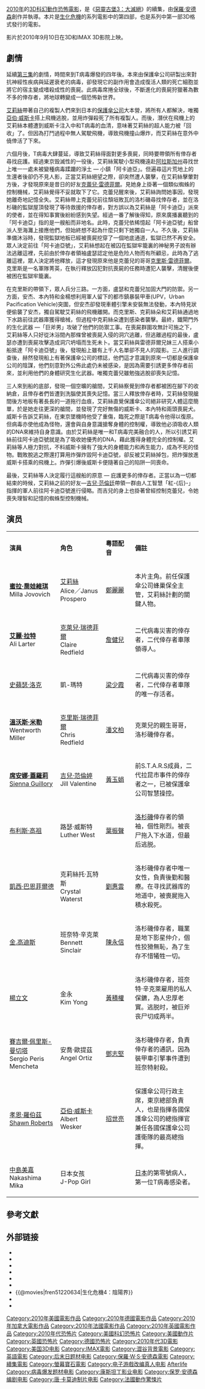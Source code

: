 {{noteTA
|T=zh:惡靈古堡4：陰陽界; zh-tw:惡靈古堡4：陰陽界; zh-hk:生化危機3D：戰神再生; zh-cn:生化危机4：战神再生;
|G1=Movie
|G2=Show
|G3=Games
|G4=ResidentEvil
}}
{{Infobox Film
| name           = 生化危機4：戰神再生
| original_name  = ''Resident Evil: Afterlife''
| image          = 生化危機3D 戰神再生.jpg
| caption        = 電影海報
| director       = [[保羅·安德森|保羅·安德森]]
| producer       = [[保羅·安德森|保羅·安德森]]<br />[[Jeremy_Bolt|Jeremy Bolt]]<br />[[Robert_Kulzer|Robert Kulzer]]<br />[[Bernd_Eichinger|Bernd Eichinger]]<br />[[Samuel_Hadida|Samuel Hadida]]
| writer         = [[保羅·安德森|保羅·安德森]]
| starring       = [[米拉·喬沃维奇|米拉·喬沃维奇]] <br />[[艾麗·拉特|艾麗·拉特]]<br />[[史賓賽·羅克|史賓賽·羅克]]<br />[[孝恩·羅伯茲|孝恩·羅伯茲]]<br />[[伯裡斯·科德奇|伯裡斯·科德奇]]<br />[[溫特沃思·米勒|溫特沃思·米勒]]
| music          = [[tomandandy|tomandandy]]
| cinematography = Glen MacPherson
| editing        = Niven Howie
| distributor    = [[幕寶電影公司|幕寶電影公司]]
| released       = {{USA}} 2010年9月10日<br />{{TWN}} 2010年9月10日<br />{{HKG}} 2010年9月30日<br />{{中國大陸}} 2010年11月16日
| runtime        = 97分鐘
| country        = {{美國}}<br />{{英國}}<br />{{德國}}
| language       = [[英語|英語]]
| budget         = US$60,000,000<ref name="Barnes (2010)">{{Cite news | language= en | last= Barnes | first= Brooks | title= A Particularly Poor Weekend at the Box Office | publisher= [[The_New_York_Times|The New York Times]] | date= 2010-09-12 | url= http://www.nytimes.com/2010/09/13/movies/13arts-APARTICULARL_BRF.html | quote= about $60 million | accessdate= 2010-11-14 | archive-date= 2011-10-11 | archive-url= https://www.webcitation.org/62LfagsNM?url=http://www.nytimes.com/2010/09/13/movies/13arts-APARTICULARL_BRF.html | dead-url= no }}</ref>
| gross          = US$300,289,961<ref name="BoxOfficeMojo">{{Cite web | language = en | url = http://www.boxofficemojo.com/movies/?id=residentevil4.htm | title = Resident Evil: Afterlife (2010) | work = [[Box_Office_Mojo|Box Office Mojo]] | publisher = [[Amazon.com|Amazon.com]] | accessdate = 2010-11-14 | archive-date = 2016-04-10 | archive-url = https://web.archive.org/web/20160410200926/http://www.boxofficemojo.com/movies/?id=residentevil4.htm | dead-url = no }}</ref>
| preceded_by    = 《[[惡靈古堡3：大滅絕|惡靈古堡3：大滅絕]]》
| followed_by    = 《[[惡靈古堡5：天譴日|惡靈古堡5：天譴日]]》
| website        = 
| amg_id         = 
| imdb_id        = 1220634
| cn_name        = 生化危機4：戰神再生<ref>{{Cite web|title=生化危機4：戰神再生|url=https://movie.douban.com/subject/3041294/|work=豆瓣|accessdate=2019-01-25|archive-date=2019-06-12|archive-url=https://web.archive.org/web/20190612225953/https://movie.douban.com/subject/3041294/|dead-url=no}}</ref>
| hk_name        = 生化危機3D：戰神再生
| tw_name        = 惡靈古堡4：陰陽界
}}
{{作品名稱|name=''Resident Evil: Afterlife''|hk=生化危機3D：戰神再生|tw=惡靈古堡4：陰陽界|cn=生化危機4：戰神再生|end=又译《'''生化危機：来生'''》}}[[2010年電影|2010年]]的[[3D電影|3D]][[科幻|科幻]][[動作片|動作]][[恐怖電影|恐怖電影]]，是《[[惡靈古堡3：大滅絕|惡靈古堡3：大滅絕]]》的續集，由[[保羅·安德森|保羅·安德森]]創作并執導。本片是[[生化危機系列|生化危機]]的系列電影中的第四部，也是系列中第一部3D格式發行的電影。

影片於2010年9月10日在3D和IMAX 3D影院上映。

== 劇情 ==
延續[[惡靈古堡3：大滅絕|第三集]]的劇情，時間來到T病毒爆發的四年後。本來由保護傘公司研製出來對抗神經性疾病與延遲衰老的病毒，卻發現它的副作用會造成復活人類的死亡細胞並將它的宿主變成嗜殺成性的喪屍。此病毒席捲全球後，不斷進化的喪屍狩獵著為數不多的倖存者，將地球轉變成一個恐怖新世界。

[[艾莉絲_(惡靈古堡)|艾莉絲]]帶著自己的複製人們來到日本的[[保護傘公司|保護傘公司]]大本營，將所有人都解決，唯獨[[亞伯·威斯卡|亞伯·威斯卡]]搭上飛機逃脫，並用炸彈殺死了所有複製人。而後，潛伏在飛機上的艾莉絲本體遭到威斯卡注入中和T病毒的血清，意味著艾莉絲的超人能力被「回收」了。但因為打鬥過程中無人駕駛飛機，導致飛機撞山爆炸，而艾莉絲在意外中僥倖活了下來。

六個月後，T病毒大肆蔓延，導致艾莉絲得面對更多喪屍，同時要帶領所有倖存者尋找庇護。經過東京毁滅性的一役後，艾莉絲駕駛小型飛機遠赴[[阿拉斯加州|阿拉斯加州]]尋找世上唯一一處未被變種病毒蹂躪的淨土 — 小鎮「阿卡迪亞」。但遍尋這片荒地上的生還者後卻仍不見人影，正當艾莉絲絕望之際，卻突然遭人襲擊，在艾莉絲擊暈對方後，才發現原來是昔日的好友[[克蕾兒·雷德菲爾|克蕾兒·雷德菲爾]]。見她身上掛著一個類似蜘蛛的控制機械，艾莉絲覺得不妥就取下了它。克蕾兒醒來後，艾莉絲詢問她事因，發現她離奇地記憶全失。艾莉絲帶上克蕾兒前往頹垣敗瓦的洛杉磯尋找倖存者，並在洛杉磯的監獄屋頂發現了等待救援的倖存者，對方誤以為艾莉絲是「阿卡迪亞」派來的使者，並在得知事實後紛紛感到失望。經過一番了解後得知，原來廣播裏聽到的「阿卡迪亞」指的是一艘船而非地名。此時，克蕾兒依稀憶起「阿卡迪亞號」船曾派人至海灘上接應他們，但始終想不起為什麼只剩下她獨自一人。不久後，艾莉絲準備沐浴時，發現監獄地板已經被喪屍挖穿了一個地底通道，監獄已然不再安全。眾人決定前往「阿卡迪亞號」，艾莉絲想起在被囚在監獄牢籠裏的神秘男子說有辦法逃離這裡，先前由於倖存者領袖盧瑟認定他是危险人物而有所顧忌，此時為了逃離這裡，眾人決定將他釋放，這才發現原來他是克蕾兒的哥哥[[克里斯·雷德菲爾|克里斯·雷德菲爾]]。克里斯是一名軍隊菁英，在執行釋放囚犯對抗喪屍的任務時遭犯人襲擊，清醒後便被困在監獄牢籠裏。

在克里斯的帶領下，眾人兵分三路。一方面，盧瑟和克蕾兒加固大門的防禦。另一方面，安杰、本內特和金楊想利用軍人留下的都市鎮暴裝甲車(UPV，Urban Pacification Vehicle)突圍，但安杰卻發現車體引擎未安裝無法發動，本內特見狀便偷襲了安杰，獨自駕駛艾莉絲的飛機離開。而克里斯、克莉絲朵和艾莉絲通過地下水路前往武器庫獲得槍械，但過程中克莉絲朵遭到感染者襲擊。最終，鐵閘門外的生化武器 —「巨斧男」攻破了他們的防禦工事。在喪屍群圍攻無計可施之下，艾莉絲等人只好從沐浴間內那條曾被喪屍入侵的洞穴逃離，但逃離過程的最後，盧瑟亦遭到喪屍攻擊造成洞穴坍塌而生死未卜。當艾莉絲與雷德菲爾兄妹三人搭乘小船抵達「阿卡迪亞號」後，發現船上雖有上千人名單卻不見人的蹤影。三人進行調查後，赫然發現船上有著保護傘公司的標誌，他們這才意識到原來一切都是保護傘公司的陰謀，他們刻意對外公佈此處仍未被感染，是因為需要引誘更多倖存者前來，並利用他們的身體研究生化武器。唯獨克蕾兒雖勉強逃脫卻喪失記憶。

三人來到船的底部，發現一個空曠的艙間，艾莉絲察覺到倖存者都被困在腳下的收納倉，且倖存者們皆遭到洗腦使其喪失記憶。當三人釋放倖存者時，艾莉絲發現艙間後方地板有著長長的一道拖行血痕，艾莉絲直覺保護傘公司絕非研究人體這麼簡單，於是她走往更深的艙間，並發現了完好無傷的威斯卡、本內特和兩頭喪屍犬。威斯卡告訴艾莉絲，在東京墜機時他受了重傷，臨死之際是T病毒令他得以復原。但病毒亦使他成為怪物，還會與自身意識搶奪身體的控制權，導致他必須吸收人類的DNA來維持自身意識。由於艾莉絲是唯一和T病毒完美融合的人，所以引誘艾莉絲前往阿卡迪亞號就是為了吸收她優秀的DNA，藉此獲得身體完全的控制權。艾莉絲等人極力對抗，不料威斯卡擁有了強大的身體能力和再生能力，成為不死的怪物。戰敗脫逃之際還打算用炸彈炸毀阿卡迪亞號，卻反被艾莉絲掉包，把炸彈放進威斯卡搭乘的飛機上。炸彈引爆後威斯卡便隨著自己的陷阱一同喪命。

最後，艾莉絲等人決定履行這艘船的原意 — 庇護更多的倖存者。正當以為一切都結束的時候，艾莉絲之前的好友—[[吉兒·范倫廷|吉兒·范倫廷]]帶領一群由人工智慧「紅-{后}-」指揮的軍人前往阿卡迪亞號進行侵略。而吉兒的身上也掛著曾經控制克蕾兒，令她喪失理智和記憶的蜘蛛型控制機械。

== 演员 ==
{|class="wikitable" width="65%" style="font-size:85%;"
|- style="background:cornflowerblue; color:white" align=center
|style="width:3%"|'''演員'''
|style="width:3%"|'''角色'''
|style="width:4%"|'''粵語配音'''
|style="width:8%"|'''備註'''

|-align=center 
|'''[[蜜拉·喬娃維琪|蜜拉·喬娃維琪]]'''<br/>Milla Jovovich||[[艾莉絲_(惡靈古堡)|艾莉絲]]<br/>Alice／Janus Prospero||[[鄭麗麗|鄭麗麗]]||align=left|本片主角。前任保護傘公司蜂巢保全主管，艾莉絲計劃的關鍵人物。

|-align=center 
|'''[[艾麗·拉特|艾麗·拉特]]'''<br/>Ali Larter||[[克蕾兒·雷德費爾|克萊兒·瑞德菲爾]]<br/>Claire Redfield||[[詹健兒|詹健兒]]||align=left|二代病毒災害的倖存者，二代倖存者車隊領導人。

|-align=center 
|[[史蘋瑟·洛克|史蘋瑟·洛克]]<br/>{{link-en|Spencer Locke|Spencer Locke}}||凱-瑪特<br/>{{link-en|K-Mart|K-Mart}}||[[梁少霞|梁少霞]]||align=left|二代病毒災害的倖存者，二代倖存者車隊的唯一存活者。

|-align=center 
|'''[[溫特沃思·米勒|溫沃斯·米勒]]'''<br/>Wentworth Miller||[[克里斯·雷德費爾|克里斯‧瑞德菲爾]]<br/>Chris Redfield||[[潘文柏|潘文柏]]||align=left|克萊兒的親生哥哥，洛杉磯倖存者。

|-align=center 
|'''[[西耶娜·蓋爾利|席安娜·蓋羅莉]]'''<br/>[[西耶娜·盖尔利|Sienna Guillory]]||[[吉兒·瓦倫泰恩|吉兒·范倫婷]]<br/>Jill Valentine||[[黃玉娟|黃玉娟]]||align=left|前S.T.A.R.S成員，二代拉昆市事件的倖存者之一，已被保護傘公司智慧操控。

|-align=center 
|[[布利斯·高祖|布利斯·高祖]]<br/>{{link-en|Boris Kodjoe|Boris Kodjoe}}||路瑟·威斯特<br/>Luther West||[[葉振聲|葉振聲]]||align=left|[[洛杉磯|洛杉磯]]倖存者的領袖，個性剛烈。被丧尸拖入下水道，但最后逃脱。

|-align=center 
|[[凱西·巴恩菲爾德|凱西·巴恩菲爾德]]<br/>{{link-en|Kacey Barnfield|Kacey Barnfield}}||克莉絲托·瓦特斯<br/>Crystal Waterst||[[劉惠雲|劉惠雲]]||align=left|洛杉磯倖存者中唯一女性，負責後勤和醫療。在寻找武器库的地道中，被喪屍拖入積水殺死。

|-align=center 
|[[金.高迪斯|金.高迪斯]]<br/>{{link-en|Kim Coates|Kim Coates}}||班奈特·辛克萊<br/>Bennett Sinclair||[[陳永信|陳永信]]||align=left|洛杉磯倖存者，職業是地下影星仲介，個性狡猾無恥，為了生存不惜犧牲一切。

|-align=center 
|[[楊立文|楊立文]]<br/>{{link-en|Norman Yeung|Norman Yeung}}||金永<br/>Kim Yong||[[黃積權|黃積權]]||align=left|洛杉磯倖存者，班奈特·辛克萊雇用的私人保鑣，為人忠厚老實。逃脱时，被巨斧丧尸切成两半。

|-align=center 
|[[賽吉爾·佩里斯-曼切塔|賽吉爾·佩里斯-曼切塔]]<br/>Sergio Peris Mencheta||安喬·歐提茲<br/>Angel Ortiz||[[鄧志堅|鄧志堅]]||align=left|洛杉磯倖存者，負責倖存者的通訊，因為裝甲車引擎事件遭到班奈特射殺。

|-align=center 
|[[孝恩·羅伯茲|孝恩·羅伯茲]]<br/>[[孝恩·羅伯茲|Shawn Roberts]]||[[亞伯·維斯卡|亞伯·威斯卡]]<br/>Albert Wesker||[[招世亮|招世亮]]||align=left|保護傘公司行政主席，東京總部負責人，也是指揮各國保護傘公司的總指揮官兼任各國保護傘公司護衛隊的最高總指揮。

|-align=center 
|[[中島美嘉|中島美嘉]]<br/>Nakashima Mika||日本女孩<br/>J-Pop Girl||||align=left|[[日本|日本]]的第零號病人，第一位T病毒感染者。
|}

== 參考文獻 ==
{{reflist}}

== 外部链接 ==
* {{imdb title|1220634}}
* {{rotten-tomatoes|resident_evil_afterlife}}
* {{Metacritic film|resident-evil-afterlife}}
* {{amg movie|494075}}
* {{mojo title|residentevil4}}
* {{Yahoomovie id|3496}}
* {{@movies|fren51220634|生化危機4：陰陽界}}
* {{douban}}
* {{Mtime|83284|生化危機4：陰陽界}}

{{生化危機系列}}
{{保羅·安德森的作品}}
{{Portal bar|美國|電影}}
{{DEFAULTSORT:Resident Evil: Afterlife}}
[[Category:2010年美國電影作品|Category:2010年美國電影作品]]
[[Category:2010年德國電影作品|Category:2010年德國電影作品]]
[[Category:2010年加拿大電影作品|Category:2010年加拿大電影作品]]
[[Category:2010年法國電影作品|Category:2010年法國電影作品]]
[[Category:2010年英國電影作品|Category:2010年英國電影作品]]
[[Category:2010年代恐怖片|Category:2010年代恐怖片]]
[[Category:美國科幻恐怖片|Category:美國科幻恐怖片]]
[[Category:美國動作片|Category:美國動作片]]
[[Category:英國恐怖片|Category:英國恐怖片]]
[[Category:德國恐怖片|Category:德國恐怖片]]
[[Category:2010年代3D電影|Category:2010年代3D電影]]
[[Category:美国3D电影|Category:美国3D电影]]
[[Category:IMAX電影|Category:IMAX電影]]
[[Category:澀谷背景電影|Category:澀谷背景電影]]
[[Category:英語電影|Category:英語電影]]
[[Category:后末日题材电影|Category:后末日题材电影]]
[[Category:保羅·W·S·安德森電影|Category:保羅·W·S·安德森電影]]
[[Category:續集電影|Category:續集電影]]
[[Category:螢幕寶石電影|Category:螢幕寶石電影]]
[[Category:电子游戲改编真人电影|Category:电子游戲改编真人电影]]
[[Category:生化危机系列电影|Afterlife]]
[[Category:病毒爆发题材电影|Category:病毒爆发题材电影]]
[[Category:康斯坦丁影业电影|Category:康斯坦丁影业电影]]
[[Category:保罗·安德森编剧电影|Category:保罗·安德森编剧电影]]
[[Category:唐·卡莫迪制片电影|Category:唐·卡莫迪制片电影]]
[[Category:法國動作驚悚片|Category:法國動作驚悚片]]